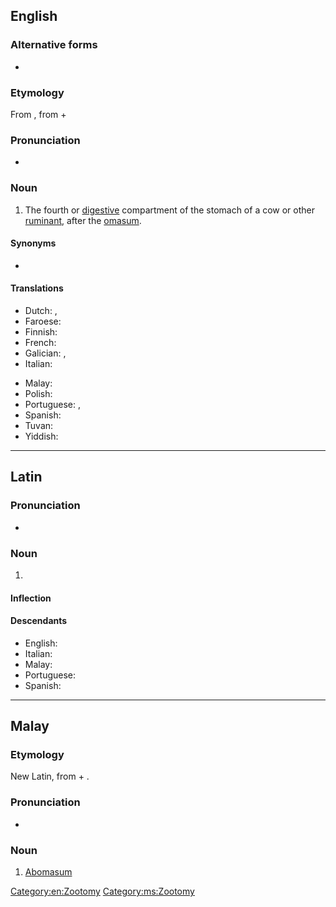 ==English==

===Alternative forms===
* {{l|en|abomasus}}

===Etymology===
From {{etyl|NL.|en}}, from {{etyl|la|en}} {{m|la|ab||away from}} + {{m|la|omāsum||tripe of a bullock}}

===Pronunciation===
* {{a|US}} {{IPA|/ˌæb.oʊˈmeɪ.səm/|lang=en}}

===Noun===
{{en-noun|abomasa}}

# {{lb|en|anatomy}} The fourth or [[digestive]] compartment of the stomach of a cow or other [[ruminant]], after the [[omasum]].

====Synonyms====
* {{l|en|rennet stomach}}

====Translations====
{{trans-top|fourth or digestive stomach of a ruminant}}
* Dutch: {{t+|nl|leb|f}}, {{t+|nl|lebmaag|f}}
* Faroese: {{t|fo|vinstur|f}}
* Finnish: {{t+|fi|juoksutusmaha}}
* French: {{t+|fr|caillette|f}}
* Galician: {{t+|gl|abomaso|m}}, {{t+|gl|calleira|f}}
* Italian: {{t+|it|abomaso|m}}
{{trans-mid}}
* Malay: {{t|ms|abomasum}}
* Polish: {{t+|pl|trawieniec|m-in}}
* Portuguese: {{t+|pt|abomaso}}, {{t+|pt|coalho|m}}
* Spanish: {{t+|es|abomaso|m}}
* Tuvan: {{t|tyv|борбуяк}}
* Yiddish: {{t|yi|קיטניצע|f}}
{{trans-bottom}}

[[Category:en:Zootomy]]

----

==Latin==

===Pronunciation===
* {{la-IPA|abomāsum}}

===Noun===
{{la-noun|abomāsum|abomāsī|n|second}}

# {{l|en|abomasum}}

====Inflection====
{{la-decl-2nd-N|abomās}}

====Descendants====
* English: {{l|en|abomasum}}
* Italian: {{l|it|abomaso}}
* Malay: {{l|ms|abomasum}}
* Portuguese: {{l|pt|abomaso}}
* Spanish: {{l|es|abomaso}}

----

==Malay==

===Etymology===
New Latin, from {{etyl|la|ms}} {{m|la|ab||away from}} + {{m|la|omāsum||tripe of a bullock}}.

===Pronunciation===
* {{IPA|/abomasum/|lang=ms}}

===Noun===
{{ms-noun|j=ابوماسوم}}

# {{lb|ms|anatomy}} [[abomasum#English|Abomasum]] {{gloss|fourth or digestive stomach of a ruminant}}

[[Category:ms:Zootomy]]